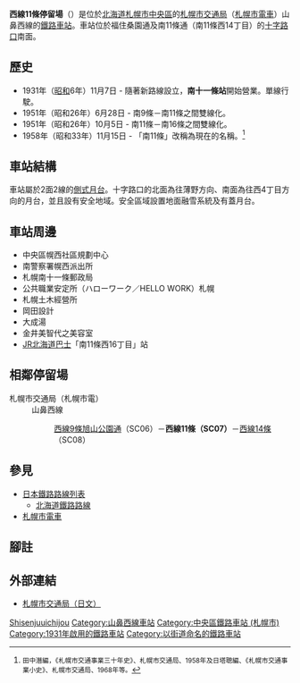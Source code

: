 {{日本車站資訊
|公司色 = green
|文字色 = 
|站名 = 西線11條停留場
|圖片 = Sapporo_Street_Car_Nishisen_Juichijo_Station.jpg
|pxl = 240px
|圖片說明 = 西線11條停留場（攝於2009年9月）
|日文原名 = 西線11条
|平假名 = にしせんじゅういちじょう
|羅馬拼音 = Nishisen Jūichijō
|副站名 = 
|前一站 =SC06 [[西線9條旭山公園通停留場|西線9條旭山公園通]]
|前一站距離 = 0.37
|後一站距離 = 0.48
|後一站 = [[西線14條停留場|西線14條]] SC08
|電報略號 = 
|車站編號 = {{車站編號c|red|SC07}}
|停站路線數 = 1
|所屬公司 = [[札幌市交通局|札幌市交通局]]
|所屬路線 = 山鼻西線
|距離 = 1.31
|起點站 = [[西15丁目停留場|西15丁目]]
|所在地 = [[北海道|北海道]][[札幌市|札幌市]][[中央區_(札幌市)|中央區]]南11條西14丁目
|車站構造 = [[地面車站|地面車站]]
|月台配置 = 2面2線
|啟用年月日 = 1931年11月7日
|廢站年月日 = 
|乘客人數 = 
|上下車人次 = 
|統計年度 = 
|轉車 = 
|備註 = 以整個系統計算，由[[西4丁目停留場|西4丁目]]起的總距離是2.74公里
|全寬備註 = 
}}

'''西線11條停留場'''（{{jpn|j=西線11条停留場|hg=にしせんじゅういちじょうていりゅうじょう|rm=Nishisen-jūichijō teiryūjō|f=y}}）是位於[[北海道|北海道]][[札幌市|札幌市]][[中央區_(札幌市)|中央區]]的[[札幌市交通局|札幌市交通局]]（[[札幌市電車|札幌市電車]]）山鼻西線的[[鐵路車站|鐵路車站]]。車站位於福住桑園通及南11條通（南11條西14丁目）的[[十字路口|十字路口]]南面。

== 歷史 ==
* 1931年（[[昭和|昭和]]6年）11月7日 - 隨著新路線設立，'''南十一條站'''開始營業。單線行駛。
* 1951年（昭和26年）6月28日 - 南9條－南11條之間雙線化。
* 1951年（昭和26年）10月5日 - 南11條－南16條之間雙線化。
* 1958年（昭和33年）11月15日 - 「南11條」改稱為現在的名稱。<ref><small>田中潛編，《札幌市交通事業三十年史》、札幌市交通局、1958年及日塔聰編、《札幌市交通事業小史》、札幌市交通局、1968年等。</small></ref>

== 車站結構 ==
車站屬於2面2線的[[側式月台|側式月台]]。十字路口的北面為往薄野方向、南面為往西4丁目方向的月台，並且設有安全地域。安全區域設置地面融雪系統及有蓋月台。

== 車站周邊 ==
* 中央區幌西社區規劃中心
* 南警察署幌西派出所
* 札幌南十一條郵政局
* 公共職業安定所（ハローワーク／HELLO WORK）札幌
* 札幌土木經營所
* 岡田設計
* 大成湯
* 金井美智代之美容室
* [[JR北海道巴士|JR北海道巴士]]「南11條西16丁目」站

== 相鄰停留場 ==
; 札幌市交通局（札幌市電）
: 山鼻西線
:: [[西線9條旭山公園通停留場|西線9條旭山公園通]]（SC06）－'''西線11條（SC07）'''－[[西線14條停留場|西線14條]]（SC08）

== 參見 ==
* [[日本鐵路路線列表|日本鐵路路線列表]]
** [[北海道鐵路路線|北海道鐵路路線]]
* [[札幌市電車|札幌市電車]]

== 腳註 ==
<references/>

== 外部連結 ==
* [https://web.archive.org/web/20100330140900/http://www.city.sapporo.jp/st/shiden-timetable/shiden-route-map.html 札幌市交通局（日文）]

{{札幌市電}}


{{DEFAULTSORT:Nishisen-Juichijo}}
[[Category:日本鐵路車站_Ni|Shisenjuuichijou]]
[[Category:山鼻西線車站|Category:山鼻西線車站]]
[[Category:中央區鐵路車站_(札幌市)|Category:中央區鐵路車站 (札幌市)]]
[[Category:1931年啟用的鐵路車站|Category:1931年啟用的鐵路車站]]
[[Category:以街道命名的鐵路車站|Category:以街道命名的鐵路車站]]